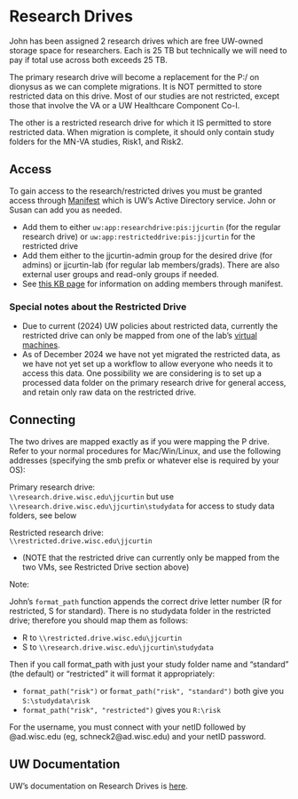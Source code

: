 # Research Drives

John has been assigned 2 research drives which are free UW-owned storage space for researchers. Each is 25 TB but technically we will need to pay if total use across both exceeds 25 TB.


The primary research drive will become a replacement for the P:/ on dionysus as we can complete migrations. It is NOT permitted to store restricted data on this drive. Most of our studies are not restricted, except those that involve the VA or a UW Healthcare Component Co-I.

The other is a restricted research drive for which it IS permitted to store restricted data. When migration is complete, it should only contain study folders for the MN-VA studies, Risk1, and Risk2.

## Access

To gain access to the research/restricted drives you must be granted access through [Manifest](https://manifest.services.wisc.edu) which is UW's Active Directory service. John or Susan can add you as needed. 

* Add them to either `uw:app:researchdrive:pis:jjcurtin` (for the regular research drive) or `uw:app:restricteddrive:pis:jjcurtin` for the restricted drive
* Add them either to the jjcurtin-admin group for the desired drive (for admins) or jjcurtin-lab (for regular lab members/grads). There are also external user groups and read-only groups if needed.
* See [this KB page](https://kb.wisc.edu/25882) for information on adding members through manifest.

### Special notes about the Restricted Drive

* Due to current (2024) UW policies about restricted data, currently the restricted drive can only be mapped from one of the lab's [virtual machines](virtual_machines.qmd).
* As of December 2024 we have not yet migrated the restricted data, as we have not yet set up a workflow to allow everyone who needs it to access this data. One possibility we are considering is to set up a processed data folder on the primary research drive for general access, and retain only raw data on the restricted drive.


## Connecting

The two drives are mapped exactly as if you were mapping the P drive. Refer to your normal procedures for Mac/Win/Linux, and use the following addresses (specifying the smb prefix or whatever else is required by your OS):

Primary research drive:  
`\\research.drive.wisc.edu\jjcurtin` but use `\\research.drive.wisc.edu\jjcurtin\studydata` for access to study data folders, see below

Restricted research drive:  
`\\restricted.drive.wisc.edu\jjcurtin`

* (NOTE that the restricted drive can currently only be mapped from the two VMs, see Restricted Drive section above)  

Note:

John's `format_path` function appends the correct drive letter number (R for restricted, S for standard). There is no studydata folder in the restricted drive; therefore you should map them as follows:

* R to `\\restricted.drive.wisc.edu\jjcurtin`
* S to `\\research.drive.wisc.edu\jjcurtin\studydata`

Then if you call format_path with just your study folder name and "standard" (the default) or "restricted" it will format it appropriately: 

* `format_path("risk")` or f`ormat_path("risk", "standard")` both give you `S:\studydata\risk`
* `format_path("risk", "restricted")` gives you `R:\risk`

For the username, you must connect with your netID followed by @ad.wisc.edu (eg, schneck2@ad.wisc.edu) and your netID password.


## UW Documentation

UW's documentation on Research Drives is [here](https://kb.wisc.edu/95074).
